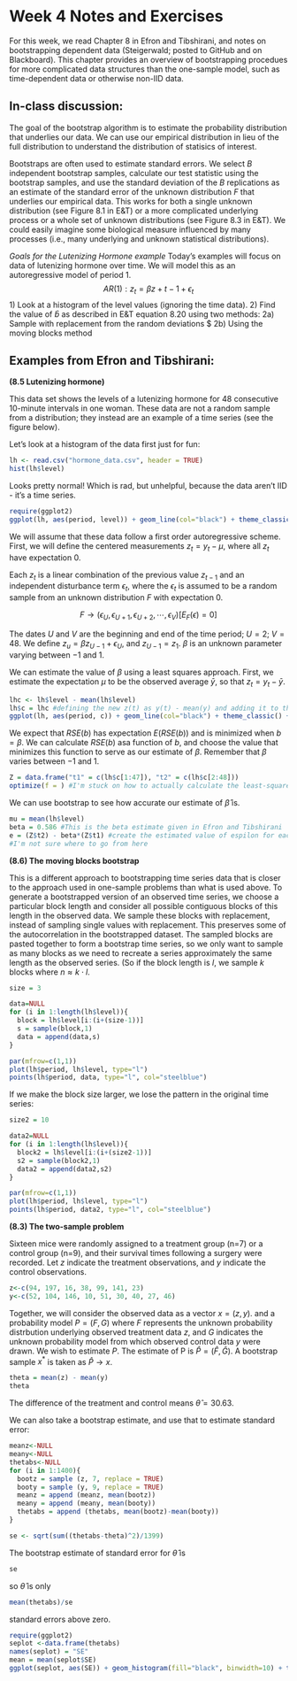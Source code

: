 Week 4 Notes and Exercises
========================================================
For this week, we read Chapter 8 in Efron and Tibshirani, and notes on bootstrapping dependent data (Steigerwald; posted to GitHub and on Blackboard).  This chapter provides an overview of bootstrapping procedues for more complicated data structures than the one-sample model, such as time-dependent data or otherwise non-IID data.

In-class discussion:
---------------------

The goal of the bootstrap algorithm is to estimate the probability distribution that underlies our data.  We can use our empirical distribution in lieu of the full distribution to understand the distribution of statisics of interest.

Bootstraps are often used to estimate standard errors.  We select $B$ independent bootstrap samples, calculate our test statistic using the bootstrap samples, and use the standard deviation of the $B$ replications as an estimate of the standard error of the unknown distribution $F$ that underlies our empirical data.  This works for both a single unknown distribution (see Figure 8.1 in E&T) or a more complicated underlying process or a whole set of unknown distributions (see Figure 8.3 in E&T). We could easily imagine some biological measure influenced by many processes (i.e., many underlying and unknown statistical distributions). 

*Goals for the Lutenizing Hormone example*
Today's examples will focus on data of lutenizing hormone over time.  We will model this as an autoregressive model of period 1.
$$
AR(1): z_{t} = \beta z+{t-1} + \epsilon_{t}
$$
1) Look at a histogram of the level values (ignoring the time data).
2) Find the value of $\hat{b}$ as described in E&T equation 8.20 using two methods:
2a) Sample with replacement from the random deviations $\epsilon
2b) Using the moving blocks method


Examples from Efron and Tibshirani:
---------------------

**(8.5 Lutenizing hormone)**

This data set shows the levels of a lutenizing hormone for 48 consecutive 10-minute intervals in one woman.  These data are not a random sample from a distribution; they instead are an example of a time series (see the figure below). 

Let's look at a histogram of the data first just for fun:
```r
lh <- read.csv("hormone_data.csv", header = TRUE)
hist(lh$level)
```

Looks pretty normal!  Which is rad, but unhelpful, because the data aren't IID - it's a time series.


```r

require(ggplot2)
ggplot(lh, aes(period, level)) + geom_line(col="black") + theme_classic() + labs(title = "Lutenizing Hormone Data")
```

We will assume that these data follow a first order autoregressive scheme.  First, we will define the centered measurements $z_{t}=y_{t}-\mu$, where all $z_{t}$ have expectation $0$.

Each $z_{t}$ is a linear combination of the previous value $z_{t-1}$ and an independent disturbance term $\epsilon_{t}$, where the $\epsilon_{t}$ is assumed to be a random sample from an unknown distribution $F$ with expectation $0$.

$$F \rightarrow (\epsilon_{U}, \epsilon_{U+1}, \epsilon_{U+2}, \cdots, \epsilon_{V})  
[E_{F}(\epsilon)=0]$$

The dates $U$ and $V$ are the beginning and end of the time period; $U=2$; $V=48$.  We define $z_{u} = \beta z_{U-1} + \epsilon_{U}$, and $z_{U-1} = z_{1}$. $\beta$ is an unknown parameter varying between $-1$ and $1$. 

We can estimate the value of $\beta$ using a least squares approach.  First, we estimate the expectation $\mu$ to be the observed average $\bar{y}$, so that $z_{t} = y_{t} - \bar{y}$.

```r
lhc <- lh$level - mean(lh$level) 
lh$c = lhc #defining the new z(t) as y(t) - mean(y) and adding it to the existing data frame
ggplot(lh, aes(period, c)) + geom_line(col="black") + theme_classic() + labs(title = "Centered Data") #plot z
```

We expect that $RSE(b)$ has expectation $E(RSE(b))$ and is minimized when $b = \beta$.  We can calculate $RSE(b)$ asa function of $b$, and choose the value that minimizes this function to serve as our estimate of $\beta$.  Remember that $\beta$ varies between $-1$ and $1$.
```r
Z = data.frame("t1" = c(lh$c[1:47]), "t2" = c(lh$c[2:48]))
optimize(f = ) #I'm stuck on how to actually calculate the least-squares estimate of beta.
```

We can use bootstrap to see how accurate our estimate of $\hat{\beta}$ is.  

```r
mu = mean(lh$level)
beta = 0.586 #This is the beta estimate given in Efron and Tibshirani
e = (Z$t2) - beta*(Z$t1) #create the estimated value of espilon for each t
#I'm not sure where to go from here
```

**(8.6) The moving blocks bootstrap**

This is a different approach to bootstrapping time series data that is closer to the approach used in one-sample problems than what is used above.  To generate a bootstrapped version of an observed time series, we choose a particular block length and consider all possible contiguous blocks of this length in the observed data.  We sample these blocks with replacement, instead of sampling single values with replacement.  This preserves some of the autocorrelation in the bootstrapped dataset.  The sampled blocks are pasted together to form a bootstrap time series, so we only want to sample as many blocks as we need to recreate a series approximately the same length as the observed series.  (So if the block length is $l$, we sample $k$ blocks where $n \approx k \cdot l$. 


```r
size = 3

data=NULL
for (i in 1:length(lh$level)){
  block = lh$level[i:(i+(size-1))]
  s = sample(block,1)
  data = append(data,s)
}

par(mfrow=c(1,1))
plot(lh$period, lh$level, type="l")
points(lh$period, data, type="l", col="steelblue")
```

If we make the block size larger, we lose the pattern in the original time series:

```r
size2 = 10

data2=NULL
for (i in 1:length(lh$level)){
  block2 = lh$level[i:(i+(size2-1))]
  s2 = sample(block2,1)
  data2 = append(data2,s2)
}

par(mfrow=c(1,1))
plot(lh$period, lh$level, type="l")
points(lh$period, data2, type="l", col="steelblue")
```


**(8.3) The two-sample problem**

Sixteen mice were randomly assigned to a treatment group (n=7) or a control group (n=9), and their survival times following a surgery were recorded.  Let $z$ indicate the treatment observations, and $y$ indicate the control observations.

```r
z<-c(94, 197, 16, 38, 99, 141, 23)
y<-c(52, 104, 146, 10, 51, 30, 40, 27, 46)
```

Together, we will consider the observed data as a vector $x=(z,y).$ and a probability model $P=(F,G)$ where $F$ represents the unknown probability distrbution underlying observed treatment data $z$, and $G$ indicates the unknown probability model from which observed control data $y$ were drawn.  We wish to estimate $P$.  The estimate of P is $\hat{P}=(\hat{F}, \hat{G})$.  A bootstrap sample $x^{*}$ is taken as $\hat{P} \rightarrow x$.  

```r
theta = mean(z) - mean(y)
theta
```

The difference of the treatment and control means $\hat{\theta}= 30.63$.  

We can also take a bootstrap estimate, and use that to estimate standard error:

```r
meanz<-NULL
meany<-NULL
thetabs<-NULL
for (i in 1:1400){
  bootz = sample (z, 7, replace = TRUE)
  booty = sample (y, 9, replace = TRUE)
  meanz = append (meanz, mean(bootz))
  meany = append (meany, mean(booty))
  thetabs = append (thetabs, mean(bootz)-mean(booty))
}

se <- sqrt(sum((thetabs-theta)^2)/1399)
```

The bootstrap estimate of standard error for $\hat{\theta}$ is
```r
se
```

so $\hat{\theta}$ is only

```r
mean(thetabs)/se
```

standard errors above zero.  

```r
require(ggplot2)
seplot <-data.frame(thetabs)
names(seplot) = "SE"
mean = mean(seplot$SE)
ggplot(seplot, aes(SE)) + geom_histogram(fill="black", binwidth=10) + theme_classic() + geom_vline(xintercept=mean, col="steelblue")
```
